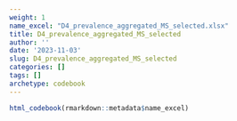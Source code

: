 ```yaml
---
weight: 1
name_excel: "D4_prevalence_aggregated_MS_selected.xlsx"
title: D4_prevalence_aggregated_MS_selected
author: ''
date: '2023-11-03'
slug: D4_prevalence_aggregated_MS_selected
categories: []
tags: []
archetype: codebook
---
```


```r
html_codebook(rmarkdown::metadata$name_excel)
```
